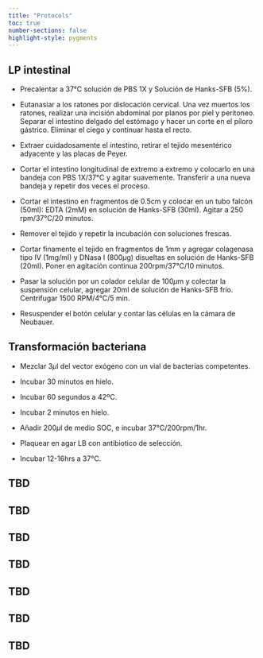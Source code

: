 ```yaml
---
title: "Protocols"
toc: true
number-sections: false
highlight-style: pygments
---
```


::: {.callout-note collapse="true"}
## LP intestinal

-   Precalentar a 37°C solución de PBS 1X y Solución de Hanks-SFB (5%).

-   Eutanasiar a los ratones por dislocación cervical. Una vez muertos
    los ratones, realizar una incisión abdominal por planos por piel y
    peritoneo. Separar el intestino delgado del estómago y hacer un
    corte en el píloro gástrico. Eliminar el ciego y continuar hasta el
    recto.

-   Extraer cuidadosamente el intestino, retirar el tejido mesentérico
    adyacente y las placas de Peyer.

-   Cortar el intestino longitudinal de extremo a extremo y colocarlo en
    una bandeja con PBS 1X/37°C y agitar suavemente. Transferir a una
    nueva bandeja y repetir dos veces el proceso.

-   Cortar el intestino en fragmentos de 0.5cm y colocar en un tubo
    falcón (50ml): EDTA (2mM) en solución de Hanks-SFB (30ml). Agitar a
    250 rpm/37°C/20 minutos.

-   Remover el tejido y repetir la incubación con soluciones frescas.

-   Cortar finamente el tejido en fragmentos de 1mm y agregar colagenasa
    tipo IV (1mg/ml) y DNasa I (800$\mu$g) disueltas en solución de
    Hanks-SFB (20ml). Poner en agitación continua 200rpm/37°C/10
    minutos.

-   Pasar la solución por un colador celular de 100$\mu$m y colectar la
    suspensión celular, agregar 20ml de solución de Hanks-SFB frío.
    Centrifugar 1500 RPM/4°C/5 min.

-   Resuspender el botón celular y contar las células en la cámara de
    Neubauer.

:::

::: {.callout-note collapse="true"}
## Transformación bacteriana

-   Mezclar 3$\mu$l del vector exógeno con un vial de bacterias competentes.

-   Incubar 30 minutos en hielo.

-   Incubar 60 segundos a 42ºC.

-   Incubar 2 minutos en hielo.

-   Añadir 200$\mu$l de medio SOC, e incubar 37°C/200rpm/1hr.

-   Plaquear en agar LB con antibiotico de selección.

-   Incubar 12-16hrs a 37°C.

:::

::: {.callout-note collapse="true"}
## TBD
:::

::: {.callout-note collapse="true"}
## TBD
:::

::: {.callout-note collapse="true"}
## TBD
:::

::: {.callout-note collapse="true"}
## TBD
:::

::: {.callout-note collapse="true"}
## TBD
:::

::: {.callout-note collapse="true"}
## TBD
:::

::: {.callout-note collapse="true"}
## TBD
:::